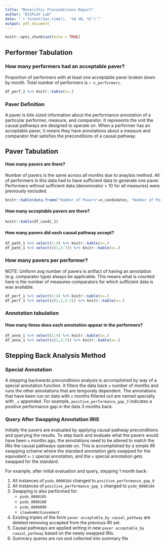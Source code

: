 ```yaml
---
title: "Monolithic Preconditions Report"
author: "DISPLAY Lab"
date: "`r format(Sys.time(), '%d %B, %Y')`"
output: pdf_document
---
```


```r
knitr::opts_chunk$set(echo = TRUE)
```

## Performer Tabulation
###  How many performers had an acceptable paver?
Proportion of performers with at least one acceptable paver broken down by month.
Total number of performers is `r n_performers`.
```r
df_perf_2 %>% knitr::kable(x=.)
```

### Paver Definition
A paver is bite sized information about the performance annotation of a particular performer, measure, and comparator.
It represents the unit the causal pathways are designed to operate on.
When a performer has an acceptable paver, it means they have annotations about a measure and comparator that satisfies the preconditions of a causal pathway.

\newpage
## Paver Tabulation
#### How many pavers are there?
Number of pavers is the same across all months due to anaylsis method.
All of performers in this data had to have sufficient data to generate one paver.
Performers without sufficient data (denominator < 10 for all measures) were previously excluded.
```r
knitr::kable(data.frame("Number of Pavers"=n_candidates, "Number of Performers"=n_performers))
```

####  How many acceptable pavers are there?
```r
knitr::kable(df_candi_1)
```

####  How many pavers did each causal pathway accept?
```r
df_path_1 %>% select(1:4) %>% knitr::kable(x=.)
df_path_1 %>% select(c(1,5:7)) %>% knitr::kable(x=.)
```

###  How many pavers per performer?
NOTE: Uniform avg number of pavers is artifact of having an annotation (e.g. comparator type) always be applicable.
This means what is counted here is the number of measures-comparators for which sufficient data is was available.
```r
df_perf_1 %>% select(1:4) %>% knitr::kable(x=.)
df_perf_1 %>% select(c(1,2,5:7)) %>% knitr::kable(x=.)
```

\newpage
### Annotation tabulation
####  How many times does each annotation appear in the performers?
```r
df_anno_1 %>% select(1:4) %>% knitr::kable(x=.)
df_anno_1 %>% select(c(1,5:7)) %>% knitr::kable(x=.)
```

\newpage
## Stepping Back Analysis Method

### Special Annotation
A stepping backwards preconditions analysis is accomplished by way of a special annotation function.
It filters the data back `x` number of months and runs the other annotations that are temporaly dependent.
The annotations that have been run on data with `x` months filtered out are named specially with `_x` appended.
For example, `positive_performance_gap_3` indicates a positive performance gap in the data 3 months back.

### Query After Swapping Annotation IRIS 
Initially the pavers are evaluated by applying causal pathway preconditions and querying the results.
To step back and evaluate what the pavers would have been `x` months ago, the annotations need to be altered to match the IRIs the causal pathways operate on.
This is accomplished by a simple IRI swapping scheme where the standard annotation gets swapped for the equivalent `x-1` special annotation, and the `x` special annotation gets swapped for the standard.

For example, after initial evaluation and query, stepping 1 month back:

1. All instances of `psdo_0000104` changed to `positive_performance_gap_0`
1. All instances of `positive_performance_gap_1` changed to `psdo_0000104`
1. Swapping is also performed for:
    - `psdo_0000105` 
    - `psdo_0000100`
    - `psdo_0000099`
    - `slowmo#Achievement`
1. Existing triples of the form `paver acceptable_by causal_pathway` are deleted removing accepted from the previous IRI set.
1. Causal pathways are applied writing in new `paver acceptable_by causal_pathway` based on the newly swapped IRIs.
1. Summary queres are run and collected into summary file 
